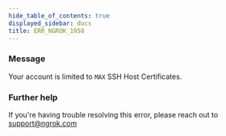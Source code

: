 ```yaml
---
hide_table_of_contents: true
displayed_sidebar: docs
title: ERR_NGROK_1958
---
```




### Message

Your account is limited to `MAX` SSH Host Certificates.

<ErrorDetails error="err_ngrok_1958" />

### Further help

If you're having trouble resolving this error, please reach out to [support@ngrok.com](mailto:support@ngrok.com?subject=Help%20with%20ERR_NGROK_1958)
